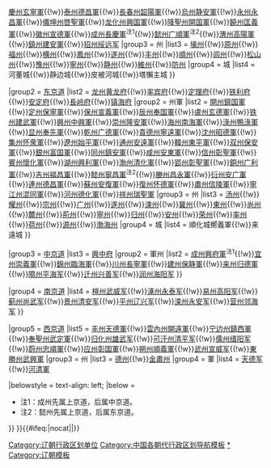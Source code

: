 {{Navbox
|name = 辽朝行政区划
|title = [[辽朝]][[辽朝行政区划|行政区划]]
|image = 
|above = [[五京制]]

|group1 = [[上京道]]
|list1 = 
{{Navbox subgroup
|group1 = 府
|list1 = [[上京临潢府|上京臨潢府]]
|group2 = 軍州
|list2 = [[祖州|祖州天成軍]]{{!w}}[[怀州 (辽朝)|怀州奉陵軍]]{{!w}}[[庆州 (辽朝)|慶州玄寧軍]]{{!w}}[[泰州 (辽朝)|泰州德昌軍]]{{!w}}[[長春州|長春州韶陽軍]]{{!w}}[[乌州 (辽朝)|烏州静安軍]]{{!w}}[[永州 (辽朝)|永州永昌軍]]{{!w}}[[儀坤州|儀坤州啓聖軍]]{{!w}}[[龙化州|龙化州興国軍]]{{!w}}[[降聖州|降聖州開国軍]]{{!w}}[[饶州 (辽朝)|饒州匡義軍]]{{!w}}[[徽州 (辽朝)|徽州宣德軍]]{{!w}}[[成州 (辽朝)|成州長慶軍]]<sup>注1</sup>{{!w}}[[懿州 (辽朝)|懿州广順軍]]<sup>注2</sup>{{!w}}[[渭州 (辽朝)|渭州高陽軍]]{{!w}}[[镇州 (辽朝)|鎮州建安軍]]{{!w}}[[招州|招州绥远军]] 
|group3 = 州
|list3 = [[壕州]]{{!w}}[[原州 (辽朝)|原州]]{{!w}}[[福州 (辽朝)|福州]]{{!w}}[[横州 (辽朝)|横州]]{{!w}}[[凤州 (辽朝)|鳳州]]{{!w}}[[遂州 (辽朝)|遂州]]{{!w}}[[丰州 (头下军州)|丰州]]{{!w}}[[顺州 (辽朝)|順州]]{{!w}}[[闾州]]{{!w}}[[松山州]]{{!w}}[[豫州 (辽朝)|豫州]]{{!w}}[[宁州 (头下军州)|寧州]]{{!w}}[[静州 (辽朝)|静州]]{{!w}}[[维州 (辽朝)|維州]]{{!w}}[[防州 (辽朝)|防州]]
|group4 = 城
|list4 = 河董城{{!w}}静边城{{!w}}皮被河城{{!w}}塔懶主城  }}  

|group2 = [[东京道]]
|list2 = 
{{Navbox subgroup
|group1 = 府
|list1 = [[辽阳府|東京遼陽府]]{{!w}}[[黄龙府|龙州黄龙府]]{{!w}}[[率宾府]]{{!w}}[[定理府]]{{!w}}[[铁利府]]{{!w}}[[安定府]]{{!w}}[[長岭府]]{{!w}}[[镇海府]]  
|group2 = 州軍
|list2 = [[开州 (辽朝)|開州鎮国軍]]{{!w}}[[定州 (辽朝)|定州保寧軍]]{{!w}}[[保州 (辽代)|保州宣義軍]]{{!w}}[[辰州 (辽朝)|辰州奉国軍]]{{!w}}[[卢州 (渤海国)|盧州玄德軍]]{{!w}}[[铁州 (辽朝)|铁州建武軍]]{{!w}}[[兴州 (辽朝)|興州中興軍]]{{!w}}[[崇州 (辽朝)|崇州隆安軍]]{{!w}}[[海州 (辽朝)|海州南海軍]]{{!w}}[[渌州|淥州鴨淥軍]]{{!w}}[[显州 (渤海国)|显州奉先軍]]{{!w}}[[乾州 (辽朝)|乾州广德軍]]{{!w}}[[貴德州|貴德州寧遠軍]]{{!w}}[[沈州|沈州昭德軍]]{{!w}}[[集州 (辽朝)|集州怀衆軍]]{{!w}}[[辽州 (辽朝)|遼州始平軍]]{{!w}}[[通州 (辽朝)|通州安遠軍]]{{!w}}[[韩州|韓州東平軍]]{{!w}}[[双州 (辽朝)|双州保安軍]]{{!w}}[[银州 (辽朝)|銀州富国軍]]{{!w}}[[同州 (辽朝)|同州鎮安軍]]{{!w}}[[咸州|咸州安東軍]]{{!w}}[[信州 (遼朝)|信州彰聖軍]]{{!w}}[[宾州 (辽朝)|賓州懷化軍]]{{!w}}[[湖州 (渤海国)|湖州興利軍]]{{!w}}[[渤州|渤州清化軍]]{{!w}}[[郢州 (辽朝)|郢州彰聖軍]]{{!w}}[[铜州 (辽朝)|銅州广利軍]]{{!w}}[[吉州 (辽朝)|吉州福昌軍]]{{!w}}[[懿州 (辽朝)|懿州寧昌軍]]<sup>注2</sup>{{!w}}[[媵州|媵州昌永軍]]{{!w}}[[衍州 (辽朝)|衍州安广軍]]{{!w}}[[连州 (辽朝)|連州德昌軍]]{{!w}}[[蘇州 (遼朝)|蘇州安復軍]]{{!w}}[[复州 (辽朝)|復州怀德軍]]{{!w}}[[肃州 (辽朝)|肅州信陵軍]]{{!w}}[[宁江州|寧江州混同軍]]{{!w}}[[河州 (渤海国)|河州德化軍]]{{!w}}[[祥州 (辽朝)|祥州瑞聖軍]] 
|group3 = 州
|list3 = [[汤州]]{{!w}}[[耀州 (辽朝)|耀州]]{{!w}}[[宗州 (辽朝)|宗州]]{{!w}}[[广州 (辽朝)|广州]]{{!w}}[[遂州 (辽朝)|遂州]]{{!w}}[[涑州]]{{!w}}[[冀州 (辽朝)|冀州]]{{!w}}[[东州 (辽朝)|東州]]{{!w}}[[尚州 (辽朝)|尚州]]{{!w}}[[麓州]]{{!w}}[[荆州 (辽朝)|荊州]]{{!w}}[[宁州 (辽宁)|寧州]]{{!w}}[[归州 (辽朝)|归州]]{{!w}}[[安州 (辽朝)|安州]]{{!w}}[[荣州 (辽朝)|荣州]]{{!w}}[[率州]]{{!w}}[[荷州]]{{!w}}[[源州 (辽朝)|源州]]{{!w}}[[渤海州]]
|group4 = 城
|list4 = 順化城嚮義軍{{!w}}来遠城
}}  

|group3 = [[中京道]]
|list3 = 
{{Navbox subgroup
|group1 = 府
|list1 = [[大定府 (辽朝)|中京大定府]]{{!w}}[[興中府]]
|group2 = 軍州
|list2 = [[成州 (辽朝)|成州興府軍]]<sup>注1</sup>{{!w}}[[宜州 (辽朝)|宜州崇義軍]]{{!w}}[[锦州 (辽朝)|錦州臨海軍]]{{!w}}[[川州|川州長寧軍]]{{!w}}[[建州 (辽朝)|建州保静軍]]{{!w}}[[来州|来州归德軍]]{{!w}}[[隰州 (辽朝)|隰州平海军]]{{!w}}[[迁州 (辽朝)|迁州兴善军]]{{!w}}[[润州 (辽朝)|润州海阳军]]
}}  

|group4 = [[南京道]]
|list4 = 
{{Navbox subgroup
|group1 = 府
|list1 = [[辽南京|南京析津府]]
|group2 = 軍州
|list2 =[[顺州 (唐朝)|顺州归化军]]{{!w}}[[檀州 (隋朝)|檀州武威军]]{{!w}}[[涿州 (古代)|涿州永泰军]]{{!w}}[[易州|易州高阳军]]{{!w}}[[蓟州 (古代)|蓟州尚武军]]{{!w}}[[景州 (辽朝)|景州清安军]]{{!w}}[[平州 (隋朝)|平州辽兴军]]{{!w}}[[滦州|滦州永安军]]{{!w}}[[营州 (北魏)|营州邻海军]]
}}  

|group5 = [[西京道]]
|list5 = 
{{Navbox subgroup
|group1 = 府
|list1 = [[大同府|西京大同府]]
|group2 = 軍州
|list2 =[[弘州|弘州博宁军]]{{!w}}[[丰州 (辽朝)|丰州天德軍]]{{!w}}[[云内州|雲內州開遠軍]]{{!w}}[[宁边州|宁边州鎮西軍]]{{!w}}[[奉聖州|奉聖州武定軍]]{{!w}}[[归化州 (辽朝)|归化州雄武军]]{{!w}}[[可汗州|可汗州清平军]]{{!w}}[[儒州 (幽雲十六州)|儒州缙阳军]]{{!w}}[[蔚州 (北魏)|蔚州忠順軍]]{{!w}}[[应州 (后唐)|应州彰国軍]]{{!w}}[[朔州 (北齐)|朔州順義軍]]{{!w}}[[武州 (辽朝)|武州宣威军]]{{!w}}[[東勝州|東勝州武興軍]]
|group3 = 州
|list3 = [[德州 (辽朝)|德州]]{{!w}}[[金肅州]]
|group4 = 軍
|list4 = [[天德军]]{{!w}}[[河清軍]]

|belowstyle = text-align: left;
|below =
*注1：成州先属上京道，后属中京道。
*注2：懿州先属上京道，后属东京道。
}}
}}<includeonly>{{#ifeq:{{{1}}}|nocat||[[Category:辽朝行政区划单位]]}}</includeonly><noinclude>

[[Category:中国各朝代行政区划导航模板]]
[[Category:辽朝行政区划|*]]
[[Category:辽朝模板]]
</noinclude>